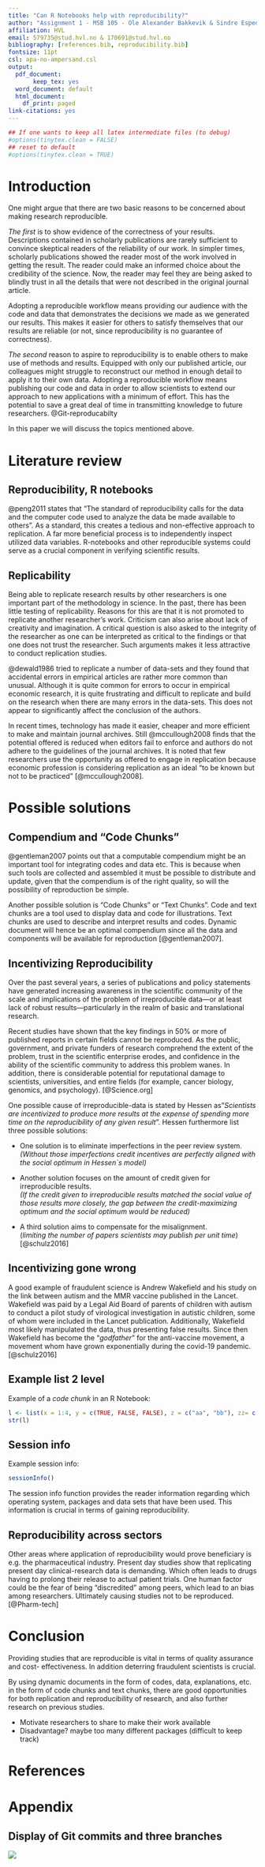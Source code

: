 ```yaml
---
title: "Can R Notebooks help with reproducibility?"
author: "Assignment 1 - MSB 105 - Ole Alexander Bakkevik & Sindre Espedal"
affiliation: HVL
email: 579735@stud.hvl.no & 170691@stud.hvl.no
bibliography: [references.bib, reproducibility.bib]
fontsize: 11pt
csl: apa-no-ampersand.csl
output:
  pdf_document:
       keep_tex: yes
  word_document: default
  html_document:
    df_print: paged
link-citations: yes
---
```


```r
## If one wants to keep all latex intermediate files (to debug)
#options(tinytex.clean = FALSE)
## reset to default
#options(tinytex.clean = TRUE)
```

# Introduction

One might argue that there are two basic reasons to be concerned about making research reproducible.

*The first* is to show evidence of the correctness of your results.
Descriptions contained in scholarly publications are rarely sufficient to convince skeptical readers of the reliability of our work.
In simpler times, scholarly publications showed the reader most of the work involved in getting the result.
The reader could make an informed choice about the credibility of the science.
Now, the reader may feel they are being asked to blindly trust in all the details that were not described in the original journal article.

Adopting a reproducible workflow means providing our audience with the code and data that demonstrates the decisions we made as we generated our results.
This makes it easier for others to satisfy themselves that our results are reliable (or not, since reproducibility is no guarantee of correctness).

*The second* reason to aspire to reproducibility is to enable others to make use of methods and results.
Equipped with only our published article, our colleagues might struggle to reconstruct our method in enough detail to apply it to their own data.
Adopting a reproducible workflow means publishing our code and data in order to allow scientists to extend our approach to new applications with a minimum of effort.
This has the potential to save a great deal of time in transmitting knowledge to future researchers.
@Git-reproducabilty

In this paper we will discuss the topics mentioned above.

# Literature review

## Reproducibility, R notebooks

@peng2011 states that "The standard of reproducibility calls for the data and the computer code used to analyze the data be made available to others".
As a standard, this creates a tedious and non-effective approach to replication.
A far more beneficial process is to independently inspect utilized data variables.
R-notebooks and other reproducible systems could serve as a crucial component in verifying scientific results.

## Replicability

Being able to replicate research results by other researchers is one important part of the methodology in science.
In the past, there has been little testing of replicability.
Reasons for this are that it is not promoted to replicate another researcher's work.
Criticism can also arise about lack of creativity and imagination.
A critical question is also asked to the integrity of the researcher as one can be interpreted as critical to the findings or that one does not trust the researcher.
Such arguments makes it less attractive to conduct replication studies.

@dewald1986 tried to replicate a number of data-sets and they found that accidental errors in empirical articles are rather more common than unusual.
Although it is quite common for errors to occur in empirical economic research, it is quite frustrating and difficult to replicate and build on the research when there are many errors in the data-sets.
This does not appear to significantly affect the conclusion of the authors.

In recent times, technology has made it easier, cheaper and more efficient to make and maintain journal archives.
Still @mccullough2008 finds that the potential offered is reduced when editors fail to enforce and authors do not adhere to the guidelines of the journal archives. It is noted that few researchers use the opportunity as offered to engage in replication because economic profession is considering replication as an ideal "to be known but not to be practiced" [@mccullough2008].

# Possible solutions

## Compendium and "Code Chunks"

@gentleman2007 points out that a computable compendium might be an important tool for integrating codes and data etc.
This is because when such tools are collected and assembled it must be possible to distribute and update, given that the compendium is of the right quality, so will the possibility of reproduction be simple.

Another possible solution is "Code Chunks" or "Text Chunks".
Code and text chunks are a tool used to display data and code for illustrations.
Text chunks are used to describe and interpret results and codes.
Dynamic document will hence be an optimal compendium since all the data and components will be available for reproduction [@gentleman2007].

## Incentivizing Reproducibility

Over the past several years, a series of publications and policy statements have generated increasing awareness in the scientific community of the scale and implications of the problem of irreproducible data---or at least lack of robust results---particularly in the realm of basic and translational research.

Recent studies have shown that the key findings in 50% or more of published reports in certain fields cannot be reproduced.
As the public, government, and private funders of research comprehend the extent of the problem, trust in the scientific enterprise erodes, and confidence in the ability of the scientific community to address this problem wanes.
In addition, there is considerable potential for reputational damage to scientists, universities, and entire fields (for example, cancer biology, genomics, and psychology).
[@Science.org]

One possible cause of irreproducible-data is stated by Hessen as"*Scientists are incentivized to produce more results at the expense of spending more time on the reproducibility of any given result*".
Hessen furthermore list three possible solutions:

-   One solution is to eliminate imperfections in the peer review system.\
    *(Without those imperfections credit incentives are perfectly aligned with the social optimum in Hessen\`s model)*

-   Another solution focuses on the amount of credit given for irreproducible results.\
    *(If the credit given to irreproducible results matched the social value of those results more closely, the gap between the credit-maximizing optimum and the social optimum would be reduced)*

-   A third solution aims to compensate for the misalignment.\
    (*limiting the number of papers scientists may publish per unit time*) [@schulz2016]

## Incentivizing gone wrong

A good example of fraudulent science is Andrew Wakefield and his study on the link between autism and the MMR vaccine published in the Lancet.
Wakefield was paid by a Legal Aid Board of parents of children with autism to conduct a pilot study of virological investigation in autistic children, some of whom were included in the Lancet publication.
Additionally, Wakefield most likely manipulated the data, thus presenting false results.
Since then Wakefield has become the "*godfather*" for the anti-vaccine movement, a movement whom have grown exponentially during the covid-19 pandemic.
[@schulz2016]

## Example list 2 level

Example of a *code chunk* in an R Notebook:

```r
l <- list(x = 1:4, y = c(TRUE, FALSE, FALSE), z = c("aa", "bb"), zz= c(2.1, 4.33))
str(l)
```

## Session info

Example session info:

```r
sessionInfo()
```

The session info function provides the reader information regarding which operating system, packages and data sets that have been used.
This information is crucial in terms of gaining reproducibility.

## Reproducibility across sectors

Other areas where application of reproducibility would prove beneficiary is e.g. the pharmaceutical industry.
Present day studies show that replicating present day clinical-research data is demanding.
Which often leads to drugs having to prolong their release to actual patient trials.
One human factor could be the fear of being "discredited" among peers, which lead to an bias among researchers.
Ultimately causing studies not to be reproduced.
[@Pharm-tech]

# Conclusion

Providing studies that are reproducible is vital in terms of quality assurance and cost- effectiveness.
In addition deterring fraudulent scientists is crucial.

By using dynamic documents in the form of codes, data, explanations, etc. in the form of code chunks and text chunks, there are good opportunities for both replication and reproducibility of research, and also further research on previous studies.

-   Motivate researchers to share to make their work available
-   Disadvantage? maybe too many different packages (difficult to keep track)

\newpage

# References

::: {#refs}
:::

# Appendix

## Display of Git commits and three branches

![](images/paste-7A7BFE4C.png)
